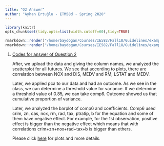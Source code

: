 ```yaml
---
title: "Q2 Answer"
author: "Ayhan Ertuğlu - ETM58d - Spring 2020"
---
```

```r
library(knitr)
opts_chunk$set(tidy.opts=list(width.cutoff=60),tidy=TRUE)
```

```r
rmarkdown::render("/home/baydogan/Courses/IE582/Fall18/Guidelines/example_homework_0.Rmd",output_format="pdf_document")
rmarkdown::render("/home/baydogan/Courses/IE582/Fall18/Guidelines/example_homework_0.Rmd",output_format="html_document")
```

1. [Codes for answer of Question 2](https://github.com/ETM-58D/spring20-ayhanertuglu/blob/master/files/Homework%201/q2.R)

    After, we upload the data and giving the column names, we analyzed the scatterplot for all futures. We see that according to plots, there are correlation between NOX and DIS, MEDV and RM, LSTAT and MEDV.
    
    Later, we applied pca to our data and had an outcome. As we see in the class, we can determine a threshold value for variance. If we determine a threshold value of 0.85, we can take comp6. Outcome showed us that cumulative proportion of variance.
    
    Later, we analyzed the barplot of comp6 and coefficients. Comp6 used crim, zn, cas, nox, rm, rad, tax, ptratip, b for the equation and some of them have negative effect. For example, for the 1st observation, positive effect is bigger than the negative effect which means that with correlations crim+zn+nox+rad+tax+b is bigger than others.
    
    Please click [here](https://github.com/ETM-58D/spring20-ayhanertuglu/blob/master/files/Homework%201/q2-q3.docx) for plots and more details.